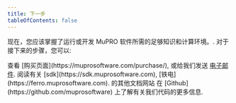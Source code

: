 ```yaml
---
title: 下一步
tableOfContents: false
---
```



现在，您应该掌握了运行或开发 MuPRO 软件所需的足够知识和计算环境。.
对于接下来的步骤，您可以:

<CardGrid>
  <Card title="购买许可证" icon="add-document">
    查看 [购买页面](https://muprosoftware.com/purchase/), 或给我们发送 <a href="mailto:support@muprosoftware.com">电子邮件</a>. 
  </Card>
  <Card title="阅读文档" icon="open-book">
    阅读有关 [sdk](https://sdk.muprosoftware.com), [铁电](https://ferro.muprosoftware.com). 的其他文档网站
  </Card>
  <Card title="访问 Github" icon="setting">
    在 [Github](https://github.com/muprosoftware) 上了解有关我们代码的更多信息.
  </Card>
</CardGrid>
